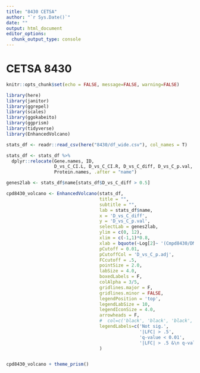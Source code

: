 ```yaml
---
title: "8430 CETSA"
author: "`r Sys.Date()`"
date: ""
output: html_document
editor_options: 
  chunk_output_type: console
---
```


# CETSA 8430

```r
knitr::opts_chunk$set(echo = FALSE, message=FALSE, warning=FALSE)
```

```r

library(here)
library(janitor)
library(ggrepel)
library(scales)
library(ggokabeito)
library(ggprism)
library(tidyverse)
library(EnhancedVolcano)
```




```r
stats_df <- readr::read_csv(here("8430/df_wide.csv"), col_names = T)

stats_df <- stats_df %>%
  dplyr::relocate(Gene.names, ID,
                  D_vs_C_CI.L, D_vs_C_CI.R, D_vs_C_diff, D_vs_C_p.val, D_vs_C_p.adj, D_vs_C_significant,
                  Protein.names, .after = "name")

genes2lab <- stats_df$name[stats_df$D_vs_C_diff > 0.5]

cpd8430_volcano <- EnhancedVolcano(stats_df, 
                                   title = "",
                                   subtitle = "",
                                   lab = stats_df$name,
                                   x = 'D_vs_C_diff',
                                   y = 'D_vs_C_p.val',
                                   selectLab = genes2lab,
                                   ylim = c(0, 12),
                                   xlim = c(-1,1)*0.8,
                                   xlab = bquote(~Log[2]~ '(Cmpd8430/DMSO)'),
                                   pCutoff = 0.01,
                                   pCutoffCol = 'D_vs_C_p.adj',
                                   FCcutoff = .5,
                                   pointSize = 2.0,
                                   labSize = 4.0,
                                   boxedLabels = F,
                                   colAlpha = 3/5,
                                   gridlines.major = F,
                                   gridlines.minor = FALSE,
                                   legendPosition = 'top',
                                   legendLabSize = 10,
                                   legendIconSize = 4.0,
                                   arrowheads = F,
                                   #  col=c('black', 'black', 'black', 'red3'),
                                   legendLabels=c('Not sig.',
                                                  '|LFC| > .5',
                                                  'q-value < 0.01',
                                                  '|LFC| > .5 &\n q-value < 0.01')
                                   )


cpd8430_volcano + theme_prism()
```




